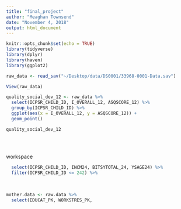 ```yaml
---
title: "final_project"
author: "Meaghan Townsend"
date: "November 4, 2018"
output: html_document
---
```


```r
knitr::opts_chunk$set(echo = TRUE)
library(tidyverse)
library(dplyr)
library(haven)
library(ggplot2)

raw_data <- read_sav("~/Desktop/data/DS0001/33968-0001-Data.sav")

View(raw_data)
```

```r
quality_social_dev_12 <- raw_data %>%
  select(ICPSR_CHILD_ID, I_OVERALL_12, ASQSCORE_12) %>%
  group_by(ICPSR_CHILD_ID) %>%
  ggplot(aes(x = I_OVERALL_12, y = ASQSCORE_12)) + 
  geom_point()

quality_social_dev_12
  
  
  
``` 
workspace
```r
  select(ICPSR_CHILD_ID, INCM24, BITSYTOTAL_24, YSAGE24) %>%
  filter(ICPSR_CHILD_ID <= 242) %>%
  
  
  
mother.data <- raw.data %>%
  select(EDUCAT_PK, WORKSTRES_PK, 
```

